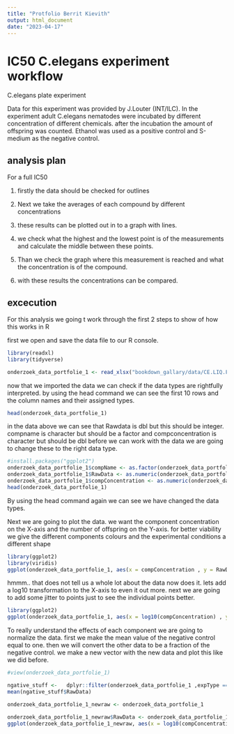 ```yaml
---
title: "Protfolio Berrit Kievith"
output: html_document
date: "2023-04-17"
---
```

<body>

# IC50 C.elegans experiment workflow
C.elegans plate experiment

Data for this experiment was provided by J.Louter (INT/ILC). In the experiment adult C.elegans nematodes were incubated by different concentration of different chemicals. after the incubation the amount of offspring was counted. Ethanol was used as a positive control and S-medium as the negative control.

## analysis plan

For a full IC50

1. firstly the data should be checked for outlines 

2. Next we take the averages of each compound by different concentrations 

2. these results can be plotted out in to a graph with lines. 

3. we check what the highest and the lowest point is of the measurements and calculate the middle between these points.

4. Than we check the graph where this measurement is reached and what the concentration is of the compound.

5. with these results the concentrations can be compared.

## excecution

For this analysis we going t work through the first 2 steps to show of how this works in R

first we open and save the data file to our R console.
```r
library(readxl)
library(tidyverse)

onderzoek_data_portfolie_1 <- read_xlsx("bookdown_gallary/data/CE.LIQ.FLOW.062_Tidydata.xlsx")
```
now that we imported the data we can check if the data types are rightfully interpreted. by using the head command we can see the first 10 rows and the column names and their assigned types.

```r
head(onderzoek_data_portfolie_1)
```
in the data above we can see that 
Rawdata is dbl but this should be integer. compname is character but should be a factor and compconcentration is character but should be dbl
before we can work with the data we are going to change these to the right data type.

```r
#install.packages("ggplot2")
onderzoek_data_portfolie_1$compName <- as.factor(onderzoek_data_portfolie_1$compName)
onderzoek_data_portfolie_1$RawData <- as.numeric(onderzoek_data_portfolie_1$RawData)
onderzoek_data_portfolie_1$compConcentration <- as.numeric(onderzoek_data_portfolie_1$compConcentration)
head(onderzoek_data_portfolie_1)

```
By using the head command again we can see we have changed the data types.

Next we are going to plot the data. we want the component concentration on the X-axis and the number of offspring on the Y-axis. for better viability we give the different components colours and the experimental conditions a different shape 

```r
library(ggplot2)
library(viridis)
ggplot(onderzoek_data_portfolie_1, aes(x = compConcentration , y = RawData, colour = compName , shape = expType )) + geom_point() + labs(Title = "componenent toxicity based on reproduction" , x = "component concentration (nM)" , y = "number of offspring" ) + theme_dark() + scale_color_viridis(discrete=TRUE)

```

hmmm.. that does not tell us a whole lot about the data now does it. lets add a log10 transformation to the X-axis to even it out more. next we are going to add some jitter to points just to see the individual points better.

```r
library(ggplot2)
ggplot(onderzoek_data_portfolie_1, aes(x = log10(compConcentration) , y = RawData, colour = compName , shape = expType )) + geom_jitter(width = 0.1) + labs( Title = "componenent toxicity based on reproduction" ,x = "component concentration on log10 scale (nM)" , y = "number of offspring" ) + xlim(-4.5 , 2) +  theme_dark() + scale_color_viridis(discrete=TRUE)
```

To really understand the effects of each component we are going to normalize the data. first we make the mean value of the negative control equal to one. then we will convert the other data to be a fraction of the negative control. we make a new vector with the new data and plot this like we did before.
```r
#view(onderzoek_data_portfolie_1)

ngative_stuff <-   dplyr::filter(onderzoek_data_portfolie_1 ,expType == "controlNegative" )
mean(ngative_stuff$RawData)

onderzoek_data_portfolie_1_newraw <- onderzoek_data_portfolie_1

onderzoek_data_portfolie_1_newraw$RawData <- onderzoek_data_portfolie_1_newraw$RawData/mean(ngative_stuff$RawData)
ggplot(onderzoek_data_portfolie_1_newraw, aes(x = log10(compConcentration) , y = RawData, colour = compName , shape = expType )) + geom_jitter(width = 0.1)+ geom_smooth(se = FALSE) + labs(Title = "componenent toxicity based on reproduction" , x = "component concentration on log10 scale (nM)" , y = "number of offspring" ) + xlim(-4.5 , 2) + theme_dark() + scale_color_viridis(discrete=TRUE)


```








</body>

